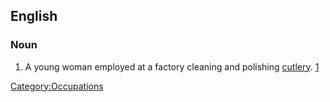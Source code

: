 ==English==
===Noun===
{{en-noun|sg=[[buffer]] [[lass]]|pl=[[buffer lasses]]}}
# A young woman employed at a factory cleaning and polishing [[cutlery]]. [http://www.channel4.com/history/microsites/W/worstjobs/victorian2.html#3]
[[Category:Occupations]]